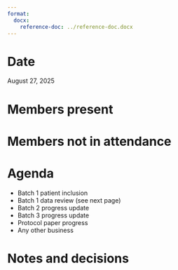 ```yaml
---
format:
  docx:
    reference-doc: ../reference-doc.docx
---
```


# Date

August 27, 2025

# Members present

# Members not in attendance

# Agenda

- Batch 1 patient inclusion
- Batch 1 data review (see next page)
- Batch 2 progress update
- Batch 3 progress update
- Protocol paper progress
- Any other business

# Notes and decisions